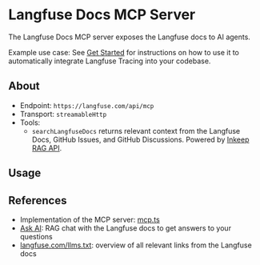 # Langfuse Docs MCP Server

The Langfuse Docs MCP server exposes the Langfuse docs to AI agents.

Example use case: See [Get Started](/docs/get-started) for instructions on how to use it to automatically integrate Langfuse Tracing into your codebase.

## About

- Endpoint: `https://langfuse.com/api/mcp`
- Transport: `streamableHttp`
- Tools:
  - `searchLangfuseDocs` returns relevant context from the Langfuse Docs, GitHub Issues, and GitHub Discussions. Powered by [Inkeep RAG API](https://docs.inkeep.com/ai-api/rag-mode/http-request).

## Usage


<DocsMcpServerInstallation />

## References

- Implementation of the MCP server: [mcp.ts](https://github.com/langfuse/langfuse-docs/blob/main/pages/api/mcp.ts)
- [Ask AI](/docs/ask-ai): RAG chat with the Langfuse docs to get answers to your questions
- [langfuse.com/llms.txt](https://langfuse.com/llms.txt): overview of all relevant links from the Langfuse docs
